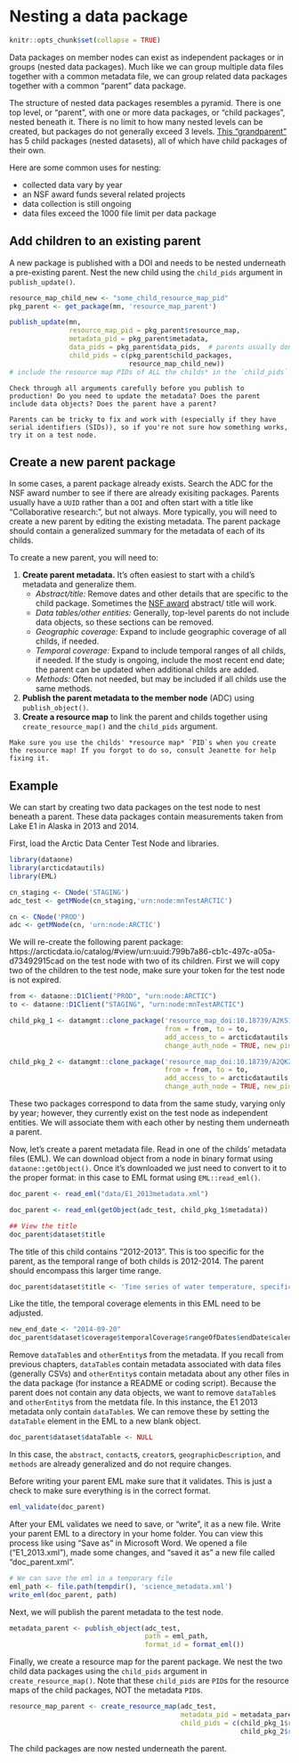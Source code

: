# Nesting a data package

```r
knitr::opts_chunk$set(collapse = TRUE)
```

Data packages on member nodes can exist as independent packages or in groups (nested data packages). Much like we can group multiple data files together with a common metadata file, we can group related data packages together with a common "parent" data package.

The structure of nested data packages resembles a pyramid. There is one top level, or "parent", with one or more data packages, or "child packages", nested beneath it. There is no limit to how many nested levels can be created, but packages do not generally exceed 3 levels. <a href = 'https://arcticdata.io/catalog/#view/urn:uuid:b0eef8b3-5f8a-4799-b823-eebcbee047e3' target='_blank'>This "grandparent"</a> has 5 child packages (nested datasets), all of which have child packages of their own.   

Here are some common uses for nesting:  

* collected data vary by year
* an NSF award funds several related projects 
* data collection is still ongoing 
* data files exceed the 1000 file limit per data package

## Add children to an existing parent

A new package is published with a DOI and needs to be nested underneath a pre-existing parent. 
Nest the new child using the `child_pids` argument in `publish_update()`. 

```r
resource_map_child_new <- "some_child_resource_map_pid"
pkg_parent <- get_package(mn, 'resource_map_parent')

publish_update(mn,
               resource_map_pid = pkg_parent$resource_map,
               metadata_pid = pkg_parent$metadata,
               data_pids = pkg_parent$data_pids,  # parents usually don't contain data, but better to be safe
               child_pids = c(pkg_parent$child_packages, 
                              resource_map_child_new))
# include the resource map PIDs of ALL the childs* in the `child_pids` argument, otherwise the nesting relationships between any omitted childs and the parent will be deleted
```

```block
Check through all arguments carefully before you publish to production! Do you need to update the metadata? Does the parent include data objects? Does the parent have a parent? 

Parents can be tricky to fix and work with (especially if they have serial identifiers (SIDs)), so if you're not sure how something works, try it on a test node.
```

## Create a new parent package

In some cases, a parent package already exists. Search the ADC for the NSF award number to see if there are already exisiting packages. Parents usually have a `UUID` rather than a `DOI` and often start with a title like "Collaborative research:", but not always. More typically, you will need to create a new parent by editing the existing metadata. The parent package should contain a generalized summary for the metadata of each of its childs. 

To create a new parent, you will need to:

1. **Create parent metadata.** It's often easiest to start with a child's metadata and generalize them.
    - *Abstract/title:* Remove dates and other details that are specific to the child package. Sometimes the <a href = 'https://www.nsf.gov/awardsearch/' target='_blank'>NSF award</a> abstract/ title will work.
    - *Data tables/other entities:* Generally, top-level parents do not include data objects, so these sections can be removed.
    - *Geographic coverage:* Expand to include geographic coverage of all childs, if needed.
    - *Temporal coverage:* Expand to include temporal ranges of all childs, if needed. If the study is ongoing, include the most recent end date; the parent can be updated when additional childs are added.
    - *Methods:* Often not needed, but may be included if all childs use the same methods.
2. **Publish the parent metadata to the member node** (ADC) using `publish_object()`.
3. **Create a resource map** to link the parent and childs together using `create_resource_map()` and the `child_pids` argument.

```block
Make sure you use the childs' *resource map* `PID`s when you create the resource map! If you forgot to do so, consult Jeanette for help fixing it.
```

## Example

We can start by creating two data packages on the test node to nest beneath a parent. These data packages contain measurements taken from Lake E1 in Alaska in 2013 and 2014.  

First, load the Arctic Data Center Test Node and libraries.
  
```r
library(dataone)
library(arcticdatautils)
library(EML)

cn_staging <- CNode('STAGING')
adc_test <- getMNode(cn_staging,'urn:node:mnTestARCTIC')

cn <- CNode('PROD')
adc <- getMNode(cn, 'urn:node:ARCTIC')
```

We will re-create the following parent package: https://arcticdata.io/catalog/#view/urn:uuid:799b7a86-cb1c-497c-a05a-d73492915cad on the test node with two of its children. First we will copy two of the children to the test node, make sure your token for the test node is not expired.

```r
from <- dataone::D1Client("PROD", "urn:node:ARCTIC")
to <- dataone::D1Client("STAGING", "urn:node:mnTestARCTIC")

child_pkg_1 <- datamgmt::clone_package('resource_map_doi:10.18739/A2KS1R',
                                       from = from, to = to,
                                       add_access_to = arcticdatautils:::get_token_subject(),
                                       change_auth_node = TRUE, new_pid = TRUE)

child_pkg_2 <- datamgmt::clone_package('resource_map_doi:10.18739/A2QK29',
                                       from = from, to = to,
                                       add_access_to = arcticdatautils:::get_token_subject(),
                                       change_auth_node = TRUE, new_pid = TRUE)
```

These two packages correspond to data from the same study, varying only by year; however, they currently exist on the test node as independent entities. We will associate them with each other by nesting them underneath a parent. 

Now, let's create a parent metadata file. Read in one of the childs' metadata files (EML). We can download object from a node in binary format using `dataone::getObject()`.  Once it's downloaded we just need to convert to it to the proper format: in this case to EML format using `EML::read_eml()`. 
  
```r
doc_parent <- read_eml("data/E1_2013metadata.xml")
```

```r
doc_parent <- read_eml(getObject(adc_test, child_pkg_1$metadata))
```

```r
## View the title 
doc_parent$dataset$title
```

The title of this child contains "2012-2013". This is too specific for the parent, as the temporal range of both childs is 2012-2014. The parent should encompass this larger time range. 
  
```r
doc_parent$dataset$title <- 'Time series of water temperature, specific conductance, and oxygen from Lake E1, North Slope, Alaska, 2012-2014'
```
  
Like the title, the temporal coverage elements in this EML need to be adjusted. 

```r
new_end_date <- "2014-09-20"
doc_parent$dataset$coverage$temporalCoverage$rangeOfDates$endDate$calendarDate <- new_end_date
```

Remove `dataTable`s and `otherEntity`s from the metadata. If you recall from previous chapters, `dataTable`s contain metadata associated with data files (generally CSVs) and `otherEntity`s contain metadata about any other files in the data package (for instance a README or coding script). Because the parent does not contain any data objects, we want to remove `dataTable`s and `otherEntity`s from the metdata file. In this instance, the E1 2013 metadata only contain `dataTable`s. We can remove these by setting the `dataTable` element in the EML to a new blank object.
  
```r
doc_parent$dataset$dataTable <- NULL
```

In this case, the `abstract`, `contact`s, `creator`s, `geographicDescription`, and `methods` are already generalized and do not require changes. 
  
Before writing your parent EML make sure that it validates. This is just a check to make sure everything is in the correct format.  
  
```r
eml_validate(doc_parent)
```
  
After your EML validates we need to save, or "write", it as a new file. Write your parent EML to a directory in your home folder. You can view this process like using "Save as" in Microsoft Word. We opened a file ("E1_2013.xml"), made some changes, and "saved it as" a new file called "doc_parent.xml".  
  
```r
# We can save the eml in a temporary file 
eml_path <- file.path(tempdir(), 'science_metadata.xml')
write_eml(doc_parent, path)
```
  
Next, we will publish the parent metadata to the test node.  
  
```r
metadata_parent <- publish_object(adc_test, 
                                  path = eml_path, 
                                  format_id = format_eml())
```

Finally, we create a resource map for the parent package. We nest the two child data packages using the `child_pids` argument in `create_resource_map()`.  Note that these `child_pids` are `PID`s for the resource maps of the child packages, NOT the metadata `PID`s.
  
```r
resource_map_parent <- create_resource_map(adc_test, 
                                           metadata_pid = metadata_parent,
                                           child_pids = c(child_pkg_1$resource_map,
                                                          child_pkg_2$resource_map))
```
  
The child packages are now nested underneath the parent.
